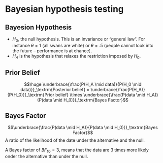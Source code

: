 # Bayesian hypothesis testing {.section}

## Bayesion Hypothesis

* $H_0$, the null hypothesis. This is an invariance or “general law”. For instance $\theta = 1$ (all swans are white) or $\theta = .5$ (people cannot look into the future – performance is at chance).
* $H_A$ is the hypothesis that relaxes the restriction imposed by $H_0$.

## Prior Belief

$$\huge \underbrace{\frac{P(H_A \mid data)}{P(H_0 \mid data)}}_\textrm{Posterior belief} = \underbrace{\frac{P(H_A)}{P(H_0)}}_\textrm{Prior belief} \times \underbrace{\frac{P(data \mid H_A)}{P(data \mid H_0)}}_\textrm{Bayes Factor}$$

## Bayes Factor

$$\underbrace{\frac{P(data \mid H_A)}{P(data \mid H_0)}}_\textrm{Bayes Factor}$$
A ratio of the likelihood of the date under the alternative and the null.

A Bayes factor of ${BF}_{10} = 3$, means that the data are 3 times more likely onder the alternative than under the null.
